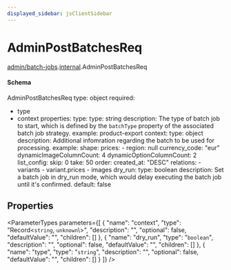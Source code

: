 ```yaml
---
displayed_sidebar: jsClientSidebar
---
```



# AdminPostBatchesReq

[admin/batch-jobs](../../modules/admin_batch_jobs.mdx).[internal](../../admin_batch_jobs/modules/admin_batch_jobs.internal.mdx).AdminPostBatchesReq

#### Schema

AdminPostBatchesReq
type: object
required:
  - type
  - context
properties:
  type:
    type: string
    description: The type of batch job to start, which is defined by the `batchType` property of the associated batch job strategy.
    example: product-export
  context:
    type: object
    description: Additional infomration regarding the batch to be used for processing.
    example:
      shape:
        prices:
          - region: null
            currency_code: "eur"
        dynamicImageColumnCount: 4
        dynamicOptionColumnCount: 2
      list_config:
        skip: 0
        take: 50
        order:
          created_at: "DESC"
        relations:
          - variants
          - variant.prices
          - images
  dry_run:
    type: boolean
    description: Set a batch job in dry_run mode, which would delay executing the batch job until it's confirmed.
    default: false

## Properties

<ParameterTypes parameters={[
  {
    "name": "context",
    "type": "Record<`string`, `unknown`\\>",
    "description": "",
    "optional": false,
    "defaultValue": "",
    "children": []
  },
  {
    "name": "dry_run",
    "type": "`boolean`",
    "description": "",
    "optional": false,
    "defaultValue": "",
    "children": []
  },
  {
    "name": "type",
    "type": "`string`",
    "description": "",
    "optional": false,
    "defaultValue": "",
    "children": []
  }
]} />
